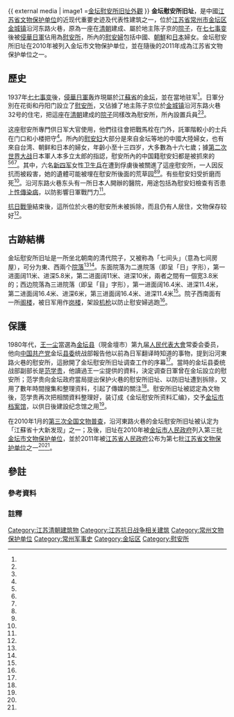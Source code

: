 {{文物保护单位
| 级别 = 省级
| 省区市 = 江苏省
| 图片 = 
| 名称 = 金坛慰安所旧址
| 编号 = 796
| 分类 = 近现代重要史迹及代表性建筑
| 时代 = 民国
| 所在 = [[常州市|常州市]][[金坛区|金坛区]]
| 登录 = 2011年12月30日
}}
{{ external media
| image1 =[http://m.qulishi.com/uploads/collect/201605/c_6ce0004ea341568a1af.jpg 金坛慰安所旧址外觀]
}}
'''金坛慰安所旧址'''，是中國[[江苏省文物保护单位|江苏省文物保护单位]]的近现代重要史迹及代表性建筑之一，位於[[江苏省|江苏省]][[常州市|常州市]][[金坛区|金坛区]][[金城镇_(常州市)|金城镇]]沿河东路火巷，原為一座在[[清朝|清朝]]建成、屬於地主陈子京的[[院子|院子]]{{efn|1=一说该屋主名字为汤子京<ref name="常州日报"/>，或汤子金<ref name="金坛档案局"/>。|name=a}}，在[[七七事变|七七事变]]後被[[侵華日軍|侵華日軍]]佔用為[[慰安所|慰安所]]，所內的[[慰安婦|慰安婦]]包括中國、[[朝鮮|朝鮮]]和[[日本|日本]]婦女。金坛慰安所旧址在2010年被列入金坛市文物保护单位，並在隨後的2011年成為江苏省文物保护单位之一。

== 歷史 ==
1937年[[七七事变|七七事变]]後，[[侵華日軍|侵華日軍]]轰炸現屬於[[江蘇省|江蘇省]]的[[金坛|金坛]]，並在當地驻军<ref name="常州文明网" />。日軍分別在花街和丹阳门設立了[[慰安所|慰安所]]，又佔據了地主陈子京位於[[金城镇_(常州市)|金城镇]]沿河东路火巷32号的住宅{{efn|name=a}}，把這座在[[清朝|清朝]]建成的[[院子|院子]]同樣改為慰安所，所內設置兵員<ref name="常州文明网" /><ref name="新华社" />。

这座慰安所專門供日军大官使用，他們往往會把戰馬栓在门外，託軍階較小的士兵在门口和小楼把守<ref name="金坛档案局"/>。所內的[[慰安妇|慰安妇]]大部分是來自金坛等地的中國大陸婦女，也有來自台湾、朝鲜和日本的婦女，年齡小至十三四岁，大多數為十六七歲；據[[第二次世界大战|第二次世界大战]]日本軍人本多立太郎的指認，慰安所內的中国籍慰安妇都是被抓來的<ref name="新华社" /><ref name="今日头条"/><ref name="水間政憲"/>。其中，六名[[新四军|新四军]]女性[[卫生兵|卫生兵]]在遭到俘虜後被關進了這座慰安所，一人因反抗而被殺害，她的遺體可能被埋在慰安所後面的荒草园<ref name="金坛档案局"/><ref name="档案与建设"/>。有些慰安妇受折磨而死<ref name="档案与建设"/>。沿河东路火巷东头有一所日本人開辦的醫院，用途包括為慰安妇檢查有否患上[[性傳染病|性傳染病]]，以防影響日軍戰鬥力<ref name="档案与建设"/>。

[[抗日戰爭|抗日戰爭]]結束後，這所位於火巷的慰安所未被拆除，而且仍有人居住，文物保存较好<ref name="常州文物信息网" />。

== 古跡結構 ==
金坛慰安所旧址是一所坐北朝南的清代院子，又被称為「七间头」（意為七间房屋），可分为東、西兩个[[院落|院落]]<ref name="常州文物信息网"/><ref name="新华社"/>。东面院落为二進院落（即呈「日」字形），第一进面阔11米、进深5.8米，第二进面阔11米、进深10米，兩者之間有一個宽3.8米的{{link-en|天井 (建築物頂部)|Impluvium|天井}}；西边院落為三进院落（即呈「目」字形），第一进面阔16.4米、进深11.4米，第二进面阔16.4米、进深6米，第三进面阔16.4米、进深11.4米<ref name="常州文物信息网"/>。院子西南面有一所[[阁楼|阁楼]]，被日军用作[[岗楼|岗楼]]，架設[[机枪|机枪]]以防止慰安婦逃跑<ref name="常州文明网"/>。

== 保護 ==
1980年代，[[王一尘|王一尘]]當選為[[金坛县|金坛县]]（現金壇市）第九届[[人民代表大會|人民代表大會]]常委会委员，他向[[中国共产党|中国共产党]]金坛[[县委|县委]]统战部報告他以前為日军翻译時知道的事物，提到沿河東路火巷的慰安所，這掀開了金坛慰安所旧址调查工作的序幕<ref name="金坛市档案局2"/>。當時的金坛县委统战部副部长是[[范学贵|范学贵]]，他讀過王一尘提供的資料，決定调查日軍曾在金坛設立的慰安所；范学贵向金坛政府當局提出保护火巷的慰安所旧址、以防旧址遭到拆除，又用了數年時間搜集和整理资料，引起了傳媒的關注<ref name="金坛市档案局2"/>。慰安所旧址被認定為文物後，范学贵再次把相關資料整理好，装订成《金坛慰安所资料汇编》，交予[[金坛市档案馆|金坛市档案馆]]，以供日後建設纪念馆之用<ref name="金坛市档案局2"/>。

在2010年1月的[[第三次全国文物普查|第三次全国文物普查]]，沿河東路火巷的金坛慰安所旧址被认定为「江蘇省十大新发现」之一；及後，旧址在2010年被[[金坛市人民政府|金坛市人民政府]]列入第三批[[金坛市文物保护单位|金坛市文物保护单位]]，並於2011年被[[江苏省人民政府|江苏省人民政府]]公布为第七批[[江苏省文物保护单位|江苏省文物保护单位]]之一<ref name="金坛市档案局2"/><ref name="常州文物信息网" />。

== 參註 ==
=== 參考資料 ===
{{reflist|2|refs=
<ref name="常州日报">{{cite news|author1=王娅 (編)|author2=常文保|author3=何嫄|title=省文物普查10大新发现 金坛慰安所旧址入选|url=http://adv.cncsj.net/a/2010/1/26/content_117573.html|accessdate=2016-06-21|agency=常州日报|date=2010-01-26|archiveurl=https://archive.is/20160621055836/http://adv.cncsj.net/a/2010/1/26/content_117573.html|archivedate=2016-06-21|deadurl=yes}}</ref>
<ref name="常州文明网">{{cite web|author1=袁一君 (编)|title=跟随抗战留下的文物，细说当年的峥嵘岁月……|url=http://jscz.wenming.cn/wmbo/201507/t20150720_2740824.html|website=常州文明网|accessdate=2016-06-21|archiveurl=https://archive.is/20151104094829/http://jscz.wenming.cn/wmbo/201507/t20150720_2740824.html|archivedate=2015-11-04|deadurl=yes|date=2015-07-20}}</ref>
<ref name="新华社">{{cite news|author1=姚笛 (编)|author2=黄明|title=老人范学贵在江苏金坛查实5家侵华日军"慰安所"|url=http://news.xinhuanet.com/newscenter/2005-06/20/content_3110447.htm|accessdate=2016-06-21|agency=新华社|date=2005-06-20|archiveurl=https://archive.is/20160621092906/http://news.xinhuanet.com/newscenter/2005-06/20/content_3110447.htm|archivedate=2016-06-21|deadurl=yes}}</ref>
<ref name="档案与建设">{{cite journal|author1=徐立刚 (编)|author2=范学贵|author3=施志霞|author4=赵亚平|title=金坛慰安所内情六则|journal=档案与建设|year=2005}}</ref>
<ref name="今日头条">{{cite news|title=金坛老街的前世今生！|url=http://toutiao.com/a6250106892255281409/|accessdate=2016-06-25|agency=今日头条|date=2016-02-12|archiveurl=https://archive.is/20160625033404/http://toutiao.com/a6250106892255281409/|archivedate=2016-06-25|deadurl=no}}</ref>
<ref name="常州文物信息网">{{cite web|title=金坛慰安所旧址|url=http://www.czwenwu.cn/wbkbshow.asp?id=2706|website=常州文物信息网|accessdate=2016-06-25|archiveurl=https://archive.is/20160625052415/http://www.czwenwu.cn/wbkbshow.asp?id=2706|archivedate=2016-06-25|deadurl=yes}}</ref>
<ref name="金坛档案局">{{cite web|title=寻访金坛慰安所遗址|url=http://www.jtda.gov.cn/word/%E5%AF%BB%E8%AE%BF%E9%87%91%E5%9D%9B%E6%85%B0%E5%AE%89%E6%89%80%E9%81%97%E5%9D%80.DOC|website=金坛档案局|accessdate=2016-06-25|date=2010-10-20}}{{dead link|date=2018年4月 |bot=InternetArchiveBot |fix-attempted=yes }}</ref>
<ref name="水間政憲">{{cite book|author1=水間政憲|script-title=ja:「反日」包囲網の正体: 国際社会でのネット戦争は始まっている|publisher=PHP研究所|year=2011|isbn=9784569797854|pages=101}}</ref>
<ref name="金坛市档案局2">{{cite web|author1=范学贵|title=金坛慰安所旧址的进一步认定|url=http://www.jtda.gov.cn/typenews.asp?id=173|website=金坛档案局|accessdate=2016-06-25|archiveurl=https://archive.is/20160625164720/http://www.jtda.gov.cn/typenews.asp?id=173|archivedate=2016-06-25|deadurl=yes|date=2010-10-21}}</ref>
}}

=== 註釋 ===
{{notelist}}

{{常州市境内的江苏省文物保护单位}}
[[Category:江苏清朝建筑物|Category:江苏清朝建筑物]]
[[Category:江苏抗日战争相关建筑|Category:江苏抗日战争相关建筑]]
[[Category:常州文物保护单位|Category:常州文物保护单位]]
[[Category:常州军事史|Category:常州军事史]]
[[Category:金坛区|Category:金坛区]]
[[Category:慰安所|Category:慰安所]]